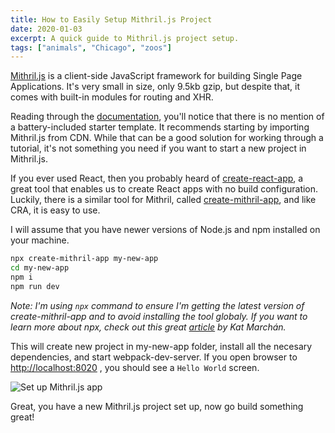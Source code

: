 ```yaml
---
title: How to Easily Setup Mithril.js Project
date: 2020-01-03
excerpt: A quick guide to Mithril.js project setup.
tags: ["animals", "Chicago", "zoos"]
---
```

[Mithril.js](https://mithril.js.org/) is a client-side JavaScript framework for building Single Page Applications. It's very small in size, only 9.5kb gzip, but despite that, it comes with built-in modules for routing and XHR.

Reading through the [documentation](https://mithril.js.org/#getting-started), you'll notice that there is no mention of a battery-included starter template. It recommends starting by importing Mithril.js from CDN. While that can be a good solution for working through a tutorial, it's not something you need if you want to start a new project in Mithril.js.

If you ever used React, then you probably heard of [create-react-app](https://github.com/facebook/create-react-app), a great tool that enables us to create React apps with no build configuration. Luckily, there is a similar tool for Mithril, called [create-mithril-app](https://github.com/highmountaintea/create-mithril-app), and like CRA, it is easy to use. 

I will assume that you have newer versions of Node.js and npm installed on your machine.

```bash
npx create-mithril-app my-new-app
cd my-new-app
npm i
npm run dev
```
*Note: I'm using `npx` command to ensure I'm getting the latest version of create-mithril-app and to avoid installing the tool globaly. If you want to learn more about npx, check out this great [article](https://medium.com/@maybekatz/introducing-npx-an-npm-package-runner-55f7d4bd282b) by Kat Marchán.*

This will create new project in my-new-app folder, install all the necesary dependencies, and start webpack-dev-server. If you open browser to [http://localhost:8020](http://localhost:8020/) , you should see a `Hello World` screen.

![Set up Mithril.js app](./mithril-app.png)

Great, you have a new Mithril.js project set up, now go build something great!
